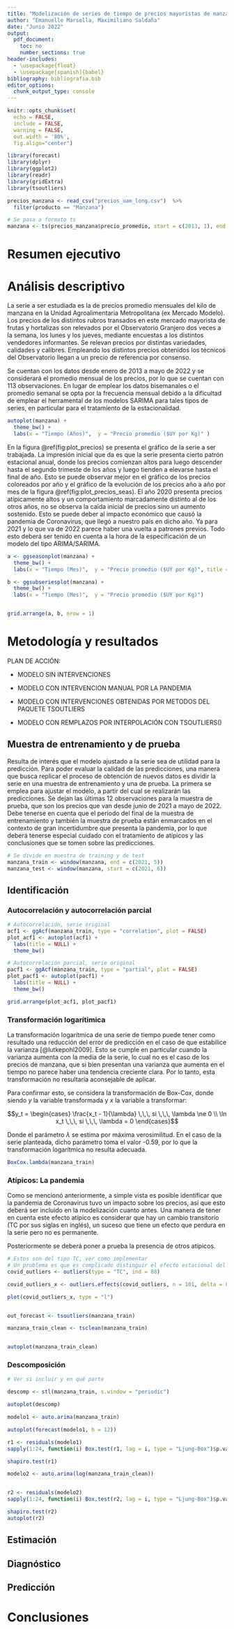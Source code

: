 ```yaml
---
title: "Modelización de series de tiempo de precios mayoristas de manzana de Uruguay."
author: "Emanuelle Marsella, Maximiliano Saldaña"
date: "Junio 2022"
output: 
  pdf_document:
    toc: no
    number_sections: true
header-includes:
  - \usepackage{float}
  - \usepackage[spanish]{babel} 
bibliography: bibliografia.bib
editor_options: 
  chunk_output_type: console
---
```



```r
knitr::opts_chunk$set(
  echo = FALSE,
  include = FALSE,
  warning = FALSE,
  out.width = '80%',
  fig.align="center")
```

```r
library(forecast)
library(dplyr)
library(ggplot2)
library(readr)
library(gridExtra)
library(tsoutliers)
```

```r
precios_manzana <- read_csv("precios_uam_long.csv")  %>% 
  filter(producto == "Manzana")

# Se pasa a formato ts
manzana <- ts(precios_manzana$precio_promedio, start = c(2013, 1), end = c(2022, 5) , frequency = 12)

```



# Resumen ejecutivo

# Análisis descriptivo

La serie a ser estudiada es la de precios promedio mensuales del kilo de manzana en la Unidad Agroalimentaria Metropolitana (ex Mercado Modelo). Los precios de los distintos rubros transados en este mercado mayorista de frutas y hortalizas son relevados por el Observatorio Granjero dos veces a la semana, los lunes y los jueves, mediante encuestas a los distintos vendedores informantes. Se relevan precios por distintas variedades, calidades y calibres. Empleando los distintos precios obtenidos los técnicos del Observatorio llegan a un precio de referencia por consenso.

Se cuentan con los datos desde enero de 2013 a mayo de 2022  y se considerará el promedio mensual de los precios, por lo que se cuentan con 113 observaciones. En lugar de emplear los datos bisemanales o el promedio semanal se opta por la frecuencia mensual debido a la dificultad de emplear el herramental de los modelos SARIMA para tales tipos de series, en particular para el tratamiento de la estacionalidad.


```r
autoplot(manzana) +
  theme_bw() +
  labs(x = "Tiempo (Años)",  y = "Precio promedio ($UY por Kg)" )
```

En la figura \@ref(fig:plot_precios) se presenta el gráfico de la serie a ser trabajada. La impresión inicial que da es que la serie presenta cierto patrón estacional anual, donde los precios comienzan altos para luego descender hasta el segundo trimeste de los años y luego tienden a elevarse hasta el final de año. Esto se puede observar mejor en el gráfico de los precios coloreados por año y el gráfico de la evolución de los precios año a año por mes de la figura \@ref(fig:plot_precios_seas). El año 2020 presenta precios atípicamente altos y un comportamiento marcadamente distinto al de los otros años, no se observa la caída inicial de precios sino un aumento sostenido. Esto se puede deber al impacto económico que causó la pandemia de Coronavirus, que llegó a nuestro país en dicho año. Ya para 2021 y lo que va de 2022 parece haber una vuelta a patrones previos. Todo esto deberá ser tenido en cuenta a la hora de la especificación de un modelo del tipo ARIMA/SARIMA.

```r
a <- ggseasonplot(manzana) +
  theme_bw() +
  labs(x = "Tiempo (Mes)",  y = "Precio promedio ($UY por Kg)", title = NULL, color = "Año")

b <- ggsubseriesplot(manzana) +
  theme_bw() +
  labs(x = "Tiempo (Mes)",  y = "Precio promedio ($UY por Kg)")


grid.arrange(a, b, nrow = 1)
```


# Metodología y resultados

PLAN DE ACCIÓN:

* MODELO SIN INTERVENCIONES

* MODELO CON INTERVENCION MANUAL POR LA PANDEMIA

* MODELO CON INTERVENCIONES OBTENIDAS POR METODOS DEL PAQUETE TSOUTLIERS

* MODELO CON REMPLAZOS POR INTERPOLACIÓN CON TSOUTLIERS()


## Muestra de entrenamiento y de prueba

Resulta de interés que el modelo ajustado a la serie sea de utilidad para la predicción. Para poder evaluar la calidad de las predicciones, una manera que busca replicar el proceso de obtención de nuevos datos es dividir la serie en una muestra de entrenamiento y una de prueba. La primera se emplea para ajustar el modelo, a partir del cual se realizarán las predicciones. Se dejan las últimas 12 observaciones para la muestra de prueba, que son los precios que van desde junio de 2021 a mayo de 2022. Debe tenerse en cuenta que el periodo del final de la muestra de entrenamiento y también la muestra de prueba están enmarcados en el contexto de gran incertidumbre que presenta la pandemia, por lo que deberá tenerse especial cuidado con el tratamiento de atípicos y las conclusiones que se tomen sobre las predicciones.

```r
# Se divide en muestra de training y de test
manzana_train <- window(manzana, end = c(2021, 5))
manzana_test <- window(manzana, start = c(2021, 6))
```

## Identificación


### Autocorrelación y autocorrelación parcial

```r
# Autocorrelación, serie original
acf1 <- ggAcf(manzana_train, type = "correlation", plot = FALSE) 
plot_acf1 <- autoplot(acf1) +
  labs(title = NULL) +
  theme_bw()

# Autocorrelación parcial, serie original
pacf1 <- ggAcf(manzana_train, type = "partial", plot = FALSE)
plot_pacf1 <- autoplot(pacf1) +
  labs(title = NULL) +
  theme_bw()

grid.arrange(plot_acf1, plot_pacf1)
```



### Transformación logarítimica

La transformación logarítmica de una serie de tiempo puede tener como resultado una reducción del error de predicción en el caso de que estabilice la varianza [@lutkepohl2009]. Esto se cumple en particular cuando la varianza aumenta con la media de la serie, lo cual no es el caso de los precios de manzana, que si bien presentan una varianza que aumenta en el tiempo no parece haber una tendencia creciente clara. Por lo tanto, esta transformación no resultaría aconsejable de aplicar.  

Para confirmar esto, se considera la transformación de Box-Cox, donde siendo $y$ la variable transformada y $x$ la variable a transformar:

$$y_t = \begin{cases} \frac{x_t - 1}{\lambda} \,\,\, si \,\,\, \lambda \ne 0 \\ \ln x_t \,\,\, si \,\,\, \lambda = 0 \end{cases}$$

Donde el parámetro $\lambda$ se estima por máxima verosimilitud. En el caso de la serie planteada, dicho parámetro toma el valor -0.59, por lo que la transformación logarítmica no resulta adecuada.

```r
BoxCox.lambda(manzana_train)
```


### Atípicos: La pandemia

Como se mencionó anteriormente, a simple vista es posible identificar que la pandemia de Coronavirus tuvo un impacto sobre los precios, así que esto deberá ser incluido en la modelización cuanto antes. Una manera de tener en cuenta este efecto atípico es considerar que hay un cambio transitorio (TC por sus siglas en inglés), un suceso que tiene un efecto que perdura en la serie pero no es permanente.

Posteriormente se deberá poner a prueba la presencia de otros atípicos.

```r
# Estos son del tipo TC, ver como implementar
# Un problema es que es complicado distinguir el efecto estacional del outlier en si
covid_outliers <- outliers(type = "TC", ind = 88) 

covid_outliers_x <- outliers.effects(covid_outliers, n = 101, delta = 0.9, freq = 12)

plot(covid_outliers_x, type = "l")


out_forecast <- tsoutliers(manzana_train)

manzana_train_clean <- tsclean(manzana_train)


autoplot(manzana_train_clean)
```


### Descomposición

```r
# Ver si incluir y en qué parte

descomp <- stl(manzana_train, s.window = "periodic")

autoplot(descomp)
```






```r
modelo1 <- auto.arima(manzana_train)

autoplot(forecast(modelo1, h = 12))

r1 <- residuals(modelo1)
sapply(1:24, function(i) Box.test(r1, lag = i, type = "Ljung-Box")$p.value)

shapiro.test(r1)
```


```r
modelo2 <- auto.arima(log(manzana_train_clean))


r2 <- residuals(modelo2)
sapply(1:24, function(i) Box.test(r2, lag = i, type = "Ljung-Box")$p.value)

shapiro.test(r2)
autoplot(r2)
```

## Estimación


## Diagnóstico

## Predicción








# Conclusiones